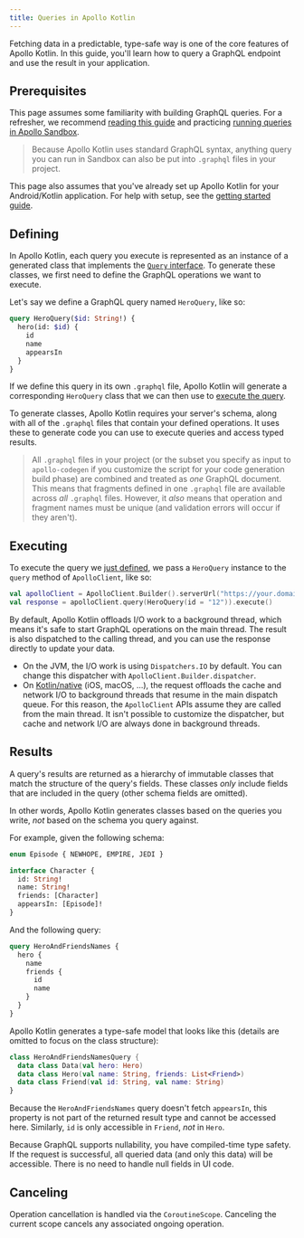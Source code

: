 ```yaml
---
title: Queries in Apollo Kotlin
---
```


Fetching data in a predictable, type-safe way is one of the core features of Apollo Kotlin. In this guide, you'll learn how to query a GraphQL endpoint and use the result in your application.

## Prerequisites

This page assumes some familiarity with building GraphQL queries. For a refresher, we recommend [reading this guide](http://graphql.org/learn/queries/) and practicing [running queries in Apollo Sandbox](https://studio.apollographql.com/sandbox/explorer?endpoint=https%3A%2F%2Fswapi-graphql.netlify.app%2F.netlify%2Ffunctions%2Findex&explorerURLState=N4IgJg9gxgrgtgUwHYBcQC4QEcYIE4CeABAOIIoBiAlgDZwDORwAOkkUQIY03V2Mtt2RAGa0GTVkKEoqKGgklCAvopVIlIADQgAbhzxUOAI3n0MIEEqA).

> Because Apollo Kotlin uses standard GraphQL syntax, anything query you can run in Sandbox can also be put into `.graphql` files in your project.

This page also assumes that you've already set up Apollo Kotlin for your Android/Kotlin application. For help with setup, see the [getting started guide](../).

## Defining

In Apollo Kotlin, each query you execute is represented as an instance of a generated class that implements the [`Query` interface](https://www.apollographql.com/docs/kotlin/kdoc/apollo-api/com.apollographql.apollo3.api/-query/index.html?query=interface%20Query%3CD%20:%20Query.Data%3E%20:%20Operation%3CD%3E). To generate these classes, we first need to define the GraphQL operations we want to execute.

Let's say we define a GraphQL query named `HeroQuery`, like so:

```graphql title="HeroQuery.graphql"
query HeroQuery($id: String!) {
  hero(id: $id) {
    id
    name
    appearsIn
  }
}
```

If we define this query in its own `.graphql` file, Apollo Kotlin will generate a corresponding `HeroQuery` class that we can then use to [execute the query](#executing).

To generate classes, Apollo Kotlin requires your server's schema, along with all of the `.graphql` files that contain your defined operations. It uses these to generate code you can use to execute queries and access typed results.

> All `.graphql` files in your project (or the subset you specify as input to `apollo-codegen` if you customize the script for your code generation build phase) are combined and treated as _one_ GraphQL document. This means that fragments defined in one `.graphql` file are available across _all_ `.graphql` files. However, it _also_ means that operation and fragment names must be unique (and validation errors will occur if they aren't).


## Executing

To execute the query we [just defined](#defining), we pass a `HeroQuery` instance to the `query` method of `ApolloClient`, like so:

```kotlin {2}
val apolloClient = ApolloClient.Builder().serverUrl("https://your.domain/graphql").build()
val response = apolloClient.query(HeroQuery(id = "12")).execute()
```

By default, Apollo Kotlin offloads I/O work to a background thread, which means it's safe to start GraphQL operations on the main thread. The result is also dispatched to the calling thread, and you can use the response directly to update your data.

* On the JVM, the I/O work is using `Dispatchers.IO` by default. You can change this dispatcher with `ApolloClient.Builder.dispatcher`.
* On [Kotlin/native](https://kotlinlang.org/docs/native-overview.html) (iOS, macOS, ...), the request offloads the cache and network I/O to background threads that resume in the main dispatch queue. For this reason,
  the `ApolloClient` APIs assume they are called from the main thread. It isn't possible to customize the dispatcher, but cache and network
  I/O are always done in background threads.

## Results

A query's results are returned as a hierarchy of immutable classes that match the structure of the query's fields. These classes _only_ include fields that are included in the query (other schema fields are omitted).

In other words, Apollo Kotlin generates classes based on the queries you write, _not_ based on the schema you query against.

For example, given the following schema:

```graphql
enum Episode { NEWHOPE, EMPIRE, JEDI }

interface Character {
  id: String!
  name: String!
  friends: [Character]
  appearsIn: [Episode]!
}
```

And the following query:

```graphql
query HeroAndFriendsNames {
  hero {
    name
    friends {
      id
      name
    }
  }
}
```

Apollo Kotlin generates a type-safe model that looks like this (details are omitted to focus on the class structure):

```kotlin
class HeroAndFriendsNamesQuery {
  data class Data(val hero: Hero)
  data class Hero(val name: String, friends: List<Friend>)
  data class Friend(val id: String, val name: String)
}
```

Because the `HeroAndFriendsNames` query doesn't fetch `appearsIn`, this property is not part of the returned result type and cannot be accessed here. Similarly, `id` is only accessible in `Friend`, _not_ in `Hero`.

Because GraphQL supports nullability, you have compiled-time type safety. If the request is successful, all queried data (and only this data) will be accessible. There is no need to handle null fields in UI code.

## Canceling

Operation cancellation is handled via the `CoroutineScope`. Canceling the current scope cancels any associated ongoing operation.
